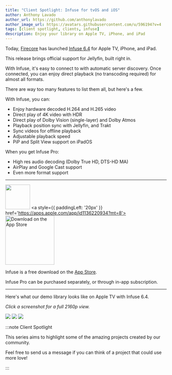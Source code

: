 ```yaml
---
title: "Client Spotlight: Infuse for tvOS and iOS"
author: Anthony Lavado
author_url: https://github.com/anthonylavado
author_image_url: https://avatars.githubusercontent.com/u/596194?v=4
tags: [client spotlight, clients, infuse]
description: Enjoy your library on Apple TV, iPhone, and iPad
---
```


Today, [Firecore](https://firecore.com) has launched [Infuse 6.4](https://firecore.com/infuse) for Apple TV, iPhone, and iPad.

This release brings official support for Jellyfin, built right in.

<!--truncate-->

With Infuse, it's easy to connect to with automatic server discovery. Once connected, you can enjoy direct playback (no transcoding required) for almost all formats.

There are way too many features to list them all, but here's a few.

With Infuse, you can:

- Enjoy hardware decoded H.264 and H.265 video
- Direct play of 4K video with HDR
- Direct play of Dolby Vision (single-layer) and Dolby Atmos
- Playback position sync with Jellyfin, and Trakt
- Sync videos for offline playback
- Adjustable playback speed
- PiP and Split View support on iPadOS

When you get Infuse Pro:

- High res audio decoding (Dolby True HD, DTS-HD MA)
- AirPlay and Google Cast support
- Even more format support

---

<a href='https://apps.apple.com/app/id1136220934?mt=8'><img height="77" src="/static/img/posts/infuse/infuse-6-icon.png"/></a> <a style={{ paddingLeft: '20px' }} href='https://apps.apple.com/app/id1136220934?mt=8'><img width="153" alt='Download on the App Store' src='/static/img/store-icons/app-store.svg'/></a>

Infuse is a free download on the [App Store](https://apps.apple.com/app/id1136220934?mt=8).

Infuse Pro can be purchased separately, or through in-app subscription.

---

Here's what our demo library looks like on Apple TV with Infuse 6.4.

_Click a screenshot for a full 2160p view._

<img src="/static/img/posts/infuse/infuse-screenshot-1-thumb.png" name="Main Screen" />

<img src="/static/img/posts/infuse/infuse-screenshot-2-thumb.png" name="Movie View" />

<img src="/static/img/posts/infuse/infuse-screenshot-3-thumb.png" name="Movie Detail View" />

:::note Client Spotlight

This series aims to highlight some of the amazing projects created by our community.

Feel free to send us a message if you can think of a project that could use more love!

:::
